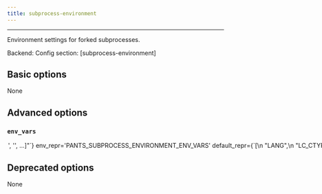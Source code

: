```yaml
---
title: subprocess-environment
---
```



---


Environment settings for forked subprocesses.

Backend: <span className="color--primary"></span>
Config section: <span className="color--primary">[subprocess-environment]</span>

<span className={styles.options}>

## Basic options

None

## Advanced options


### `env_vars`

<Option
  cli_repr={`--subprocess-environment-env-vars="['<str>', '<str>', ...]"`}
  env_repr='PANTS_SUBPROCESS_ENVIRONMENT_ENV_VARS'
  default_repr={`[\n  "LANG",\n  "LC_CTYPE",\n  "LC_ALL"\n]`}
>

Environment variables to set for process invocations. Entries are either strings in the form `ENV_VAR=value` to set an explicit value; or just `ENV_VAR` to copy the value from Pants&#x27;s own environment.

Each ENV_VAR must be one of `LANG`, `LC_CTYPE`, `LC_ALL`, `http_proxy`, `https_proxy`, `ftp_proxy`, `all_proxy`, `no_proxy`, `HTTP_PROXY`, `HTTPS_PROXY`, `FTP_PROXY`, `ALL_PROXY`, `NO_PROXY`, `REQUESTS_CA_BUNDLE`.

</Option>

## Deprecated options

None


</span>